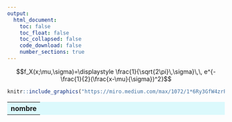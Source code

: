 ```yaml
---
output:
  html_document:
    toc: false
    toc_float: false
    toc_collapsed: false
    code_download: false
    number_sections: true
---
```

$$f_X(x;\mu,\sigma)=\displaystyle \frac{1}{\sqrt{2\pi}\,\sigma}\,\, e^{-\frac{1}{2}(\frac{x-\mu}{\sigma})^2}$$


```r
knitr::include_graphics("https://miro.medium.com/max/1072/1*6Ry3GfW4zrPlJ1feZlU2tA.png")
```

<table style="background-color:#DBF9FC">
<tr>
<th>nombre</th></tr></table>
<div class="container">
<div class="jumbotron">
</div>
  </div>
